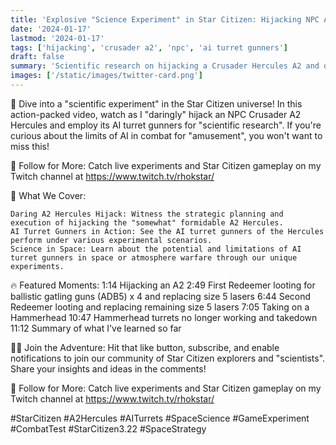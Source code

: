 ```yaml
---
title: 'Explosive "Science Experiment" in Star Citizen: Hijacking NPC A2 Hercules for AI Turret Test'
date: '2024-01-17'
lastmod: '2024-01-17'
tags: ['hijacking', 'crusader a2', 'npc', 'ai turret gunners']
draft: false
summary: 'Scientific research on hijacking a Crusader Hercules A2 and observing AI turrent gunner behavior.'
images: ['/static/images/twitter-card.png']
---
```

🚀 Dive into a "scientific experiment" in the Star Citizen universe! In this action-packed video, watch as I "daringly" hijack an NPC Crusader A2 Hercules and employ its AI turret gunners for "scientific research". If you're curious about the limits of AI in combat for "amusement", you won't want to miss this!

<YouTube id="2GD_XTceXp8"/>

🔗 Follow for More: Catch live experiments and Star Citizen gameplay on my Twitch channel at https://www.twitch.tv/rhokstar/

🧪 What We Cover:

    Daring A2 Hercules Hijack: Witness the strategic planning and execution of hijacking the "somewhat" formidable A2 Hercules.
    AI Turret Gunners in Action: See the AI turret gunners of the Hercules perform under various experimental scenarios.
    Science in Space: Learn about the potential and limitations of AI turret gunners in space or atmosphere warfare through our unique experiments.

🔥 Featured Moments:
1:14 Hijacking an A2
2:49 First Redeemer looting for ballistic gatling guns (ADB5) x 4 and replacing size 5 lasers
6:44 Second Redeemer looting and replacing remaining size 5 lasers
7:05 Taking on a Hammerhead
10:47 Hammerhead turrets no longer working and takedown
11:12 Summary of what I've learned so far

👨‍🚀 Join the Adventure: Hit that like button, subscribe, and enable notifications to join our community of Star Citizen explorers and "scientists". Share your insights and ideas in the comments!

🔗 Follow for More: Catch live experiments and Star Citizen gameplay on my Twitch channel at https://www.twitch.tv/rhokstar/

#StarCitizen #A2Hercules #AITurrets #SpaceScience #GameExperiment #CombatTest #StarCitizen3.22 #SpaceStrategy
